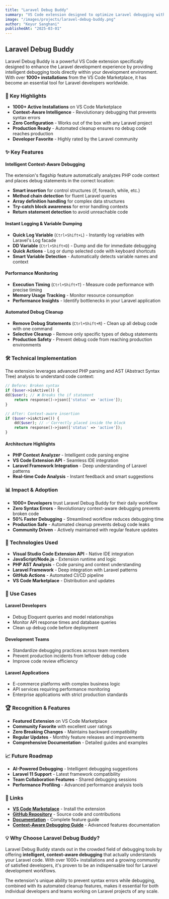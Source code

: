 ```yaml
---
title: "Laravel Debug Buddy"
summary: "VS Code extension designed to optimize Laravel debugging with instant logging, variable dumping, execution timing, and automated debug cleanup. Features intelligent context-aware debugging that prevents syntax errors."
image: "/images/projects/laravel-debug-buddy.png"
author: "Keyur Sanghani"
publishedAt: "2025-03-01"
---
```


## Laravel Debug Buddy

Laravel Debug Buddy is a powerful VS Code extension specifically designed to enhance the Laravel development experience by providing intelligent debugging tools directly within your development environment. With over **1000+ installations** from the VS Code Marketplace, it has become an essential tool for Laravel developers worldwide.

### 🚀 Key Highlights

- **1000+ Active Installations** on VS Code Marketplace
- **Context-Aware Intelligence** - Revolutionary debugging that prevents syntax errors
- **Zero Configuration** - Works out of the box with any Laravel project
- **Production Ready** - Automated cleanup ensures no debug code reaches production
- **Developer Favorite** - Highly rated by the Laravel community

### ✨ Key Features

#### **Intelligent Context-Aware Debugging**
The extension's flagship feature automatically analyzes PHP code context and places debug statements in the correct location:
- **Smart insertion** for control structures (if, foreach, while, etc.)
- **Method chain detection** for fluent Laravel queries
- **Array definition handling** for complex data structures
- **Try-catch block awareness** for error handling contexts
- **Return statement detection** to avoid unreachable code

#### **Instant Logging & Variable Dumping**
- **Quick Log Variable** (`Ctrl+Shift+L`) - Instantly log variables with Laravel's Log facade
- **DD Variable** (`Ctrl+Shift+D`) - Dump and die for immediate debugging
- **Quick Actions** - Log or dump selected code with keyboard shortcuts
- **Smart Variable Detection** - Automatically detects variable names and context

#### **Performance Monitoring**
- **Execution Timing** (`Ctrl+Shift+T`) - Measure code performance with precise timing
- **Memory Usage Tracking** - Monitor resource consumption
- **Performance Insights** - Identify bottlenecks in your Laravel application

#### **Automated Debug Cleanup**
- **Remove Debug Statements** (`Ctrl+Shift+R`) - Clean up all debug code with one command
- **Selective Cleanup** - Remove only specific types of debug statements
- **Production Safety** - Prevent debug code from reaching production environments

### 🛠️ Technical Implementation

The extension leverages advanced PHP parsing and AST (Abstract Syntax Tree) analysis to understand code context:

```php
// Before: Broken syntax
if ($user->isActive()) {
dd($user); // ❌ Breaks the if statement
    return response()->json(['status' => 'active']);
}

// After: Context-aware insertion
if ($user->isActive()) {
    dd($user); // ✅ Correctly placed inside the block
    return response()->json(['status' => 'active']);
}
```

#### **Architecture Highlights**
- **PHP Context Analyzer** - Intelligent code parsing engine
- **VS Code Extension API** - Seamless IDE integration
- **Laravel Framework Integration** - Deep understanding of Laravel patterns
- **Real-time Code Analysis** - Instant feedback and smart suggestions

### 📊 Impact & Adoption

- **1000+ Developers** trust Laravel Debug Buddy for their daily workflow
- **Zero Syntax Errors** - Revolutionary context-aware debugging prevents broken code
- **50% Faster Debugging** - Streamlined workflow reduces debugging time
- **Production Safe** - Automated cleanup prevents debug code leaks
- **Community Driven** - Actively maintained with regular feature updates

### 🔧 Technologies Used

- **Visual Studio Code Extension API** - Native IDE integration
- **JavaScript/Node.js** - Extension runtime and logic
- **PHP AST Analysis** - Code parsing and context understanding
- **Laravel Framework** - Deep integration with Laravel patterns
- **GitHub Actions** - Automated CI/CD pipeline
- **VS Code Marketplace** - Distribution and updates

### 💼 Use Cases

#### **Laravel Developers**
- Debug Eloquent queries and model relationships
- Monitor API response times and database queries
- Clean up debug code before deployment

#### **Development Teams**
- Standardize debugging practices across team members
- Prevent production incidents from leftover debug code
- Improve code review efficiency

#### **Laravel Applications**
- E-commerce platforms with complex business logic
- API services requiring performance monitoring
- Enterprise applications with strict production standards

### 🏆 Recognition & Features

- **Featured Extension** on VS Code Marketplace
- **Community Favorite** with excellent user ratings
- **Zero Breaking Changes** - Maintains backward compatibility
- **Regular Updates** - Monthly feature releases and improvements
- **Comprehensive Documentation** - Detailed guides and examples

### 📈 Future Roadmap

- **AI-Powered Debugging** - Intelligent debugging suggestions
- **Laravel 11 Support** - Latest framework compatibility
- **Team Collaboration Features** - Shared debugging sessions
- **Performance Profiling** - Advanced performance analysis tools

### 🔗 Links

- **[VS Code Marketplace](https://marketplace.visualstudio.com/items?itemName=KeyurSanghani.laravel-debug-buddy)** - Install the extension
- **[GitHub Repository](https://github.com/KeyurSanghani/laravel-log-helper)** - Source code and contributions
- **[Documentation](https://github.com/KeyurSanghani/laravel-log-helper/blob/main/README.md)** - Complete feature guide
- **[Context-Aware Debugging Guide](https://github.com/KeyurSanghani/laravel-log-helper/blob/main/CONTEXT_AWARE_DEBUGGING.md)** - Advanced features documentation

### 💡 Why Choose Laravel Debug Buddy?

Laravel Debug Buddy stands out in the crowded field of debugging tools by offering **intelligent, context-aware debugging** that actually understands your Laravel code. With over 1000+ installations and a growing community of satisfied developers, it's proven to be an indispensable tool for Laravel development workflows.

The extension's unique ability to prevent syntax errors while debugging, combined with its automated cleanup features, makes it essential for both individual developers and teams working on Laravel projects of any scale.